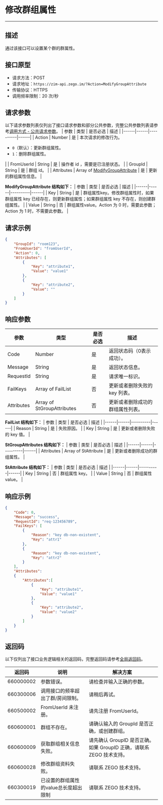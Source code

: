 # 修改群组属性
---

## 描述
通过该接口可以设置某个群的群属性。

## 接口原型
- 请求方法：POST
- 请求地址：`https://zim-api.zego.im/?Action=ModifyGroupAttribute`
- 传输协议：HTTPS
- 调用频率限制：20 次/秒

## 请求参数
以下请求参数列表仅列出了接口请求参数和部分公共参数，完整公共参数列表请参考[调用方式 - 公共请求参数](../Accessing%20Server%20APIs.mdx#2-公共参数)。
| 参数 | 类型 | 是否必选 | 描述 |
|------|------|----------|------|
| Action | Number | 是 | 本次请求的修改行为。<ul><li>`0`（默认）：更新群组属性。</li><li>`1`：删除群组属性。</li></ul> |
| FromUserId | String | 是 | 操作者 id ，需要是已注册状态。 |
| GroupId | String | 是 | 群组 id。 |
| Attributes | Array of [ModifyGroupAttribute](#ModifyGroupAttribute) | 是 | 更新的群组属性信息。 |

<a id="ModifyGroupAttribute"></a>
**ModifyGroupAttribute 结构如下：**
| 参数 | 类型 | 是否必选 | 描述 |
|------|------|----------|------|
| Key | String | 是 | 群组属性key。<Note title="说明">修改群组属性时，如果群组属性 key 已经存在，则更新群组属性；如果群组属性 key 不存在，则创建群组属性。</Note> |
| Value | String | 否 | 群组属性value。Action 为 0 时，需要此参数；Action 为 1 时，不需要此参数。 |

## 请求示例

```json
{
    "GroupId": "room123",
    "FromUserId": "fromUserId",
    "Action": 0,
    "Attributes": [
        {
            "Key": "attribute1",
            "Value": "value1"
        },
        {
            "Key": "attribute2",
            "Value": ""
        }
    ]    
}
```

## 响应参数
| 参数 | 类型 | 是否必选 | 描述 |
|------|------|----------|------|
| Code | Number | 是 | 返回状态码（0表示成功）。 |
| Message | String | 是 | 返回状态信息。 |
| RequestId | String | 是 | 请求唯一标识。 |
| FailKeys | Array of FailList | 否 | 更新或者删除失败的 key 列表。 |
| Attributes | Array of StGroupAttributes | 否 | 更新或者删除成功的群组属性列表。 |

<a id="FailList"></a>
**FailList 结构如下：**
| 参数 | 类型 | 是否必选 | 描述 |
|------|------|----------|------|
| Reason | String | 是 | 失败原因。 |
| Key | String | 是 | 更新或者删除失败的 key 值。 |

<a id="StGroupAttributes"></a>
**StGroupAttributes 结构如下：**
| 参数 | 类型 | 是否必选 | 描述 |
|------|------|----------|------|
| Attributes | Array of StAttribute | 是 | 更新或者删除成功的群组属性。 |

<a id="StAttribute"></a>
**StAttribute 结构如下：**
| 参数 | 类型 | 是否必选 | 描述 |
|------|------|----------|------|
| Key | String | 否 | 群组属性 key。 |
| Value | String | 否 | 群组属性 value。 |

## 响应示例
```json
{
    "Code": 0,
    "Message": "success",
    "RequestId": "req-123456789",
    "FailKeys": [
        {
            "Reason": "key db-non-existent",
            "Key": "attr1"
        },
        {
            "Reason": "key db-non-existent",
            "Key": "attr2"
        }
    ],
    "Attributes": 
    {
        "Attributes":[
            {
                "Key": "attribute1",
                "Value": "value1"
            },
            {
                "Key": "attribute2",
                "Value": "value2"
            }
        ]
    }
}
```

## 返回码

以下仅列出了接口业务逻辑相关的返回码，完整返回码请参考[全局返回码](../Return%20codes.mdx)。

| 返回码 | 说明 | 解决方案 |
|------|------|----------|
| 660000002 | 参数错误。 | 请检查并输入正确的参数。 |
| 660300006 | 调用接口的频率超出了群/房间限制。 | 请稍后再试。 |
| 660500002 | FromUserId 未注册。 | 请先注册 FromUserId。 |
| 660600001 | 群组不存在。 | 请确认输入的 GroupId 是否正确，或创建群组。 |
| 660600009 | 获取群组相关信息失败。 | 请先确认 GroupID 是否正确。如果 GroupID 正确，请联系 ZEGO 技术支持。 |
| 660600028 | 修改群组资料失败。 | 请联系 ZEGO 技术支持。 |
| 660300019 | 已设置的群组属性的value总长度超出限制 | 请联系 ZEGO 技术支持。 |
